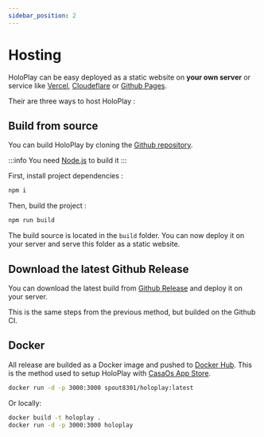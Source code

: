 ```yaml
---
sidebar_position: 2
---
```


# Hosting

HoloPlay can be easy deployed as a static website on **your own server** or service like [Vercel](https://vercel.com/), [Cloudeflare](https://www.cloudflare.com) or [Github Pages](https://pages.github.com/).

Their are three ways to host HoloPlay :

## Build from source

You can build HoloPlay by cloning the [Github repository](https://github.com/stephane-r/holoplay-pwa).

:::info
You need [Node.js](https://nodejs.org/en/) to build it
:::

First, install project dependencies :

```bash
npm i
```

Then, build the project :

```bash
npm run build
```

The build source is located in the `build` folder. You can now deploy it on your server and serve this folder as a static website.

## Download the latest Github Release

You can download the latest build from [Github Release](https://github.com/stephane-r/holoplay-pwa/releases) and deploy it on your server.

This is the same steps from the previous method, but builded on the Github CI.

## Docker

All release are builded as a Docker image and pushed to [Docker Hub](https://hub.docker.com/r/spout8301/holoplay). This is the method used to setup HoloPlay with [CasaOs App Store](https://github.com/WisdomSky/CasaOS-LinuxServer-AppStore). 

```bash
docker run -d -p 3000:3000 spout8301/holoplay:latest
```

Or locally:

```bash
docker build -t holoplay .
docker run -d -p 3000:3000 holoplay
```